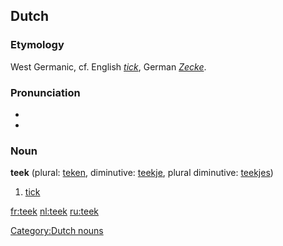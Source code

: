 ==Dutch==
===Etymology===
West Germanic, cf. English ''[[tick]]'', German ''[[Zecke]]''.

===Pronunciation===
*{{audio|Nl-teek.ogg|audio}}
*{{IPA|tek}}

===Noun===
'''teek''' {{m}} (plural: [[teken]], diminutive: [[teekje]], plural diminutive: [[teekjes]])

# [[tick]]

[[Category:Dutch nouns]]

[[fr:teek]]
[[nl:teek]]
[[ru:teek]]